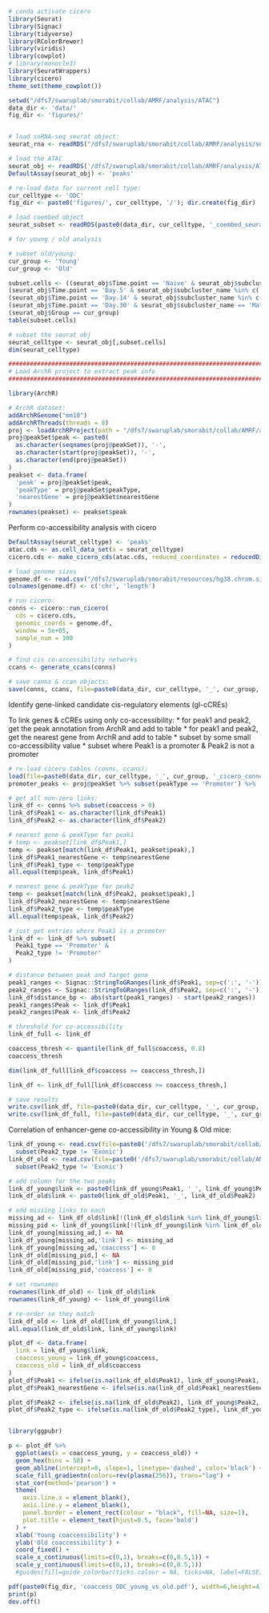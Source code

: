 
```r

# conda activate cicero
library(Seurat)
library(Signac)
library(tidyverse)
library(RColorBrewer)
library(viridis)
library(cowplot)
# library(monocle3)
library(SeuratWrappers)
library(cicero)
theme_set(theme_cowplot())

setwd("/dfs7/swaruplab/smorabit/collab/AMRF/analysis/ATAC")
data_dir <- 'data/'
fig_dir <- 'figures/'


# load snRNA-seq seurat object:
seurat_rna <- readRDS("/dfs7/swaruplab/smorabit/collab/AMRF/analysis/snRNAseq/snRNA_processed_seurat.rds")

# load the ATAC
seurat_obj <- readRDS('/dfs7/swaruplab/smorabit/collab/AMRF/analysis/ATAC/data/snATAC_processed_seurat.rds')
DefaultAssay(seurat_obj) <- 'peaks'

# re-load data for current cell type:
cur_celltype <- 'ODC'
fig_dir <- paste0('figures/', cur_celltype, '/'); dir.create(fig_dir)

# load coembed object
seurat_subset <- readRDS(paste0(data_dir, cur_celltype, '_coembed_seurat.rds'))

# for young / old analysis

# subset old/young:
cur_group <- 'Young'
cur_group <- 'Old'

subset.cells <- ((seurat_obj$Time.point == 'Naive' & seurat_obj$subcluster_name == 'OPC') |
(seurat_obj$Time.point == 'Day.5' & seurat_obj$subcluster_name %in% c('OPC', 'NFOL')) |
(seurat_obj$Time.point == 'Day.14' & seurat_obj$subcluster_name %in% c('MF-ODC', 'Int-ODC')) |
(seurat_obj$Time.point == 'Day.30' & seurat_obj$subcluster_name == 'Mat-ODC')) &
(seurat_obj$Group == cur_group)
table(subset.cells)

# subset the seurat obj
seurat_celltype <- seurat_obj[,subset.cells]
dim(seurat_celltype)

################################################################################
# Load ArchR project to extract peak info
################################################################################

library(ArchR)

# ArchR dataset:
addArchRGenome("mm10")
addArchRThreads(threads = 8)
proj <- loadArchRProject(path = "/dfs7/swaruplab/smorabit/collab/AMRF/analysis/ATAC/Franklin_ATAC/")
proj@peakSet$peak <- paste0(
  as.character(seqnames(proj@peakSet)), '-',
  as.character(start(proj@peakSet)), '-',
  as.character(end(proj@peakSet))
)
peakset <- data.frame(
  'peak' = proj@peakSet$peak,
  'peakType' = proj@peakSet$peakType,
  'nearestGene' = proj@peakSet$nearestGene
)
rownames(peakset) <- peakset$peak


```

Perform co-accessibility analysis with cicero

```r

DefaultAssay(seurat_celltype) <- 'peaks'
atac.cds <- as.cell_data_set(x = seurat_celltype)
cicero.cds <- make_cicero_cds(atac.cds, reduced_coordinates = reducedDims(atac.cds)$UMAP)

# load genome sizes
genome.df <- read.csv("/dfs7/swaruplab/smorabit/resources/hg38.chrom.sizes", sep='\t', header=FALSE)
colnames(genome.df) <- c('chr', 'length')

# run cicero:
conns <- cicero::run_cicero(
  cds = cicero.cds,
  genomic_coords = genome.df,
  window = 5e+05,
  sample_num = 100
)

# find cis co-accessibility networks
ccans <- generate_ccans(conns)

# save conns & ccan objects:
save(conns, ccans, file=paste0(data_dir, cur_celltype, '_', cur_group, '_cicero_connections.rda'))

```

Identify gene-linked candidate cis-regulatory elements (gl-cCREs)

To link genes & cCREs using only co-accessibility:
* for peak1 and peak2, get the peak annotation from ArchR and add to table
* for peak1 and peak2, get the nearest gene from ArchR and add to table
* subset by some small co-accessibility value
* subset where Peak1 is a promoter & Peak2 is not a promoter

```r

# re-load cicero tables (conns, ccans):
load(file=paste0(data_dir, cur_celltype, '_', cur_group, '_cicero_connections.rda'))
promoter_peaks <- proj@peakSet %>% subset(peakType == 'Promoter') %>% .$peak %>% unique

# get all non-zero links:
link_df <- conns %>% subset(coaccess > 0)
link_df$Peak1 <- as.character(link_df$Peak1)
link_df$Peak2 <- as.character(link_df$Peak2)

# nearest gene & peakType for peak1
# temp <- peakset[link_df$Peak1,]
temp <- peakset[match(link_df$Peak1, peakset$peak),]
link_df$Peak1_nearestGene <- temp$nearestGene
link_df$Peak1_type <- temp$peakType
all.equal(temp$peak, link_df$Peak1)

# nearest gene & peakType for peak2
temp <- peakset[match(link_df$Peak2, peakset$peak),]
link_df$Peak2_nearestGene <- temp$nearestGene
link_df$Peak2_type <- temp$peakType
all.equal(temp$peak, link_df$Peak2)

# just get entries where Peak1 is a promoter
link_df <- link_df %>% subset(
  Peak1_type == 'Promoter' &
  Peak2_type != 'Promoter'
)

# distance between peak and target gene
peak1_ranges <- Signac::StringToGRanges(link_df$Peak1, sep=c(':', '-'))
peak2_ranges <- Signac::StringToGRanges(link_df$Peak2, sep=c(':', '-'))
link_df$distance_bp <- abs(start(peak1_ranges) - start(peak2_ranges))
peak1_ranges$Peak <- link_df$Peak1
peak2_ranges$Peak <- link_df$Peak2

# threshold for co-accessibility
link_df_full <- link_df

coaccess_thresh <- quantile(link_df_full$coaccess, 0.8)
coaccess_thresh

dim(link_df_full[link_df$coaccess >= coaccess_thresh,])

link_df <- link_df_full[link_df$coaccess >= coaccess_thresh,]

# save results
write.csv(link_df, file=paste0(data_dir, cur_celltype, '_', cur_group, '_gl-cCREs.csv'), row.names=FALSE)
write.csv(link_df_full, file=paste0(data_dir, cur_celltype, '_', cur_group ,'_full_link_table.csv'))


```

Correlation of enhancer-gene co-accessibility in Young & Old mice:

```r

link_df_young <- read.csv(file=paste0('/dfs7/swaruplab/smorabit/collab/AMRF/analysis/ATAC/data/ODC_Young_full_link_table.csv')) %>% 
  subset(Peak2_type != 'Exonic')
link_df_old <- read.csv(file=paste0('/dfs7/swaruplab/smorabit/collab/AMRF/analysis/ATAC/data/ODC_Old_full_link_table.csv'))  %>% 
  subset(Peak2_type != 'Exonic')

# add column for the two peaks
link_df_young$link <- paste0(link_df_young$Peak1, '_', link_df_young$Peak2)
link_df_old$link <- paste0(link_df_old$Peak1, '_', link_df_old$Peak2)

# add missing links to each
missing_ad <- link_df_old$link[!(link_df_old$link %in% link_df_young$link)]
missing_pid <- link_df_young$link[!(link_df_young$link %in% link_df_old$link)]
link_df_young[missing_ad,] <- NA
link_df_young[missing_ad,'link'] <- missing_ad
link_df_young[missing_ad,'coaccess'] <- 0
link_df_old[missing_pid,] <- NA
link_df_old[missing_pid,'link'] <- missing_pid
link_df_old[missing_pid,'coaccess'] <- 0

# set rownames
rownames(link_df_old) <- link_df_old$link
rownames(link_df_young) <- link_df_young$link

# re-order so they match
link_df_old <- link_df_old[link_df_young$link,]
all.equal(link_df_old$link, link_df_young$link)

plot_df <- data.frame(
  link = link_df_young$link,
  coaccess_young = link_df_young$coaccess,
  coaccess_old = link_df_old$coaccess
)
plot_df$Peak1 <- ifelse(is.na(link_df_old$Peak1), link_df_young$Peak1, link_df_old$Peak1)
plot_df$Peak1_nearestGene <- ifelse(is.na(link_df_old$Peak1_nearestGene), link_df_young$Peak1_nearestGene, link_df_old$Peak1_nearestGene)

plot_df$Peak2 <- ifelse(is.na(link_df_old$Peak2), link_df_young$Peak2, link_df_old$Peak2)
plot_df$Peak2_type <- ifelse(is.na(link_df_old$Peak2_type), link_df_young$Peak2_type, link_df_old$Peak2_type)


library(ggpubr)

p <- plot_df %>%
  ggplot(aes(x = coaccess_young, y = coaccess_old)) +
  geom_hex(bins = 50) +
  geom_abline(intercept=0, slope=1, linetype='dashed', color='black') +
  scale_fill_gradientn(colors=rev(plasma(256)), trans="log") +
  stat_cor(method='pearson') +
  theme(
    axis.line.x = element_blank(),
    axis.line.y = element_blank(),
    panel.border = element_rect(colour = "black", fill=NA, size=1),
    plot.title = element_text(hjust=0.5, face='bold')
  ) +
  xlab('Young coaccessibility') +
  ylab('Old coaccessibility') +
  coord_fixed() +
  scale_x_continuous(limits=c(0,1), breaks=c(0,0.5,1)) +
  scale_y_continuous(limits=c(0,1), breaks=c(0,0.5,1))
  #guides(fill=guide_colorbar(ticks.colour = NA, ticks=NA, label=FALSE))

pdf(paste0(fig_dir, 'coaccess_ODC_young_vs_old.pdf'), width=6,height=4)
print(p)
dev.off()



```
